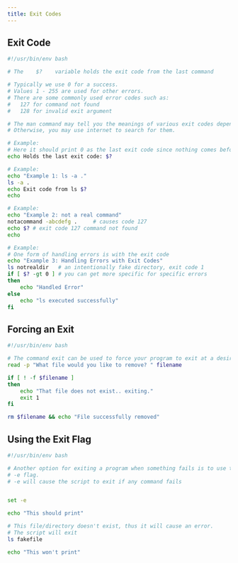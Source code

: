 ```yaml
---
title: Exit Codes
---
```


## Exit Code 

```bash
#!/usr/bin/env bash

# The    $?    variable holds the exit code from the last command

# Typically we use 0 for a success.
# Values 1 - 255 are used for other errors.
# There are some commonly used error codes such as:
#   127 for command not found
#   128 for invalid exit argument

# The man command may tell you the meanings of various exit codes depending on the command.
# Otherwise, you may use internet to search for them.

# Example:
# Here it should print 0 as the last exit code since nothing comes before this in the script.
echo Holds the last exit code: $?

# Example:
echo "Example 1: ls -a ."
ls -a .
echo Exit code from ls $?
echo

# Example:
echo "Example 2: not a real command"
notacommand -abcdefg .     # causes code 127
echo $? # exit code 127 command not found
echo

# Example: 
# One form of handling errors is with the exit code
echo "Example 3: Handling Errors with Exit Codes"
ls notrealdir   # an intentionally fake directory, exit code 1
if [ $? -gt 0 ] # you can get more specific for specific errors 
then
    echo "Handled Error"
else
    echo "ls executed successfully"
fi

```


## Forcing an Exit

```bash
#!/usr/bin/env bash

# The command exit can be used to force your program to exit at a desired time.
read -p "What file would you like to remove? " filename

if [ ! -f $filename ]
then
    echo "That file does not exist.. exiting."
    exit 1
fi 

rm $filename && echo "File successfully removed"
```

## Using the Exit Flag

```bash
#!/usr/bin/env bash

# Another option for exiting a program when something fails is to use the 
# -e flag.
# -e will cause the script to exit if any command fails


set -e

echo "This should print"

# This file/directory doesn't exist, thus it will cause an error.
# The script will exit
ls fakefile

echo "This won't print"
```